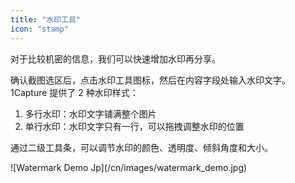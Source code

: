 ```yaml
---
title: "水印工具"
icon: "stamp"
---
```


对于比较机密的信息，我们可以快速增加水印再分享。

确认截图选区后，点击水印工具图标，然后在内容字段处输入水印文字。1Capture 提供了 2 种水印样式：

1. 多行水印：水印文字铺满整个图片
2. 单行水印：水印文字只有一行，可以拖拽调整水印的位置

通过二级工具条，可以调节水印的颜色、透明度、倾斜角度和大小。

<Frame>
  ![Watermark Demo Jp](/cn/images/watermark_demo.jpg)
</Frame>